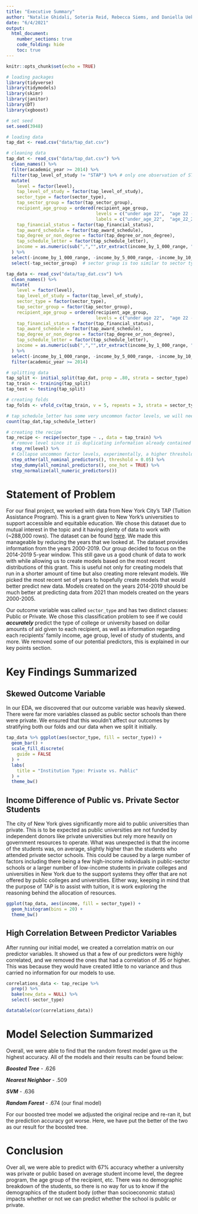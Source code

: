 ```yaml
---
title: "Executive Summary"
author: "Natalie Ghidali, Soteria Reid, Rebecca Siems, and Daniella Ueki"
date: "6/4/2021"
output: 
  html_document:
    number_sections: true
    code_folding: hide
    toc: true
---
```


```r
knitr::opts_chunk$set(echo = TRUE)
```

```r
# loading packages
library(tidyverse)
library(tidymodels)
library(skimr)
library(janitor)
library(DT)
library(xgboost)
```

```r
# set seed
set.seed(3948)

# loading data
tap_dat <- read.csv("data/tap_dat.csv")

# cleaning data
tap_dat <- read_csv("data/tap_dat.csv") %>% 
  clean_names() %>%
  filter(academic_year >= 2014) %>%
  filter(tap_level_of_study != "STAP") %>% # only one observation of STAP so remove it
  mutate(
    level = factor(level),
    tap_level_of_study = factor(tap_level_of_study),
    sector_type = factor(sector_type),
    tap_sector_group = factor(tap_sector_group),
    recipient_age_group = ordered(recipient_age_group, 
                                  levels = c("under age 22",  "age 22 - 25", "age 26 - 35",  "age 36 - 50",  "over age 50"),
                                  labels = c("under_age_22",  "age_22_25", "age_26_35",  "age_36_50",  "over_age_50")),
    tap_financial_status = factor(tap_financial_status),
    tap_award_schedule = factor(tap_award_schedule),
    tap_degree_or_non_degree = factor(tap_degree_or_non_degree),
    tap_schedule_letter = factor(tap_schedule_letter),
    income = as.numeric(sub(",","",str_extract(income_by_1_000_range, "\\d+,*\\d*")))
  ) %>%
  select(-income_by_1_000_range, -income_by_5_000_range, -income_by_10_000_range) %>%
  select(-tap_sector_group)  # sector group is too similar to sector type

tap_data <- read_csv("data/tap_dat.csv") %>% 
  clean_names() %>%
  mutate(
    level = factor(level),
    tap_level_of_study = factor(tap_level_of_study),
    sector_type = factor(sector_type),
    tap_sector_group = factor(tap_sector_group),
    recipient_age_group = ordered(recipient_age_group, 
                                  levels = c("under age 22",  "age 22 - 25", "age 26 - 35",  "age 36 - 50",  "over age 50")),
    tap_financial_status = factor(tap_financial_status),
    tap_award_schedule = factor(tap_award_schedule),
    tap_degree_or_non_degree = factor(tap_degree_or_non_degree),
    tap_schedule_letter = factor(tap_schedule_letter),
    income = as.numeric(sub(",","",str_extract(income_by_1_000_range, "\\d+,*\\d*")))
  ) %>%
  select(-income_by_1_000_range, -income_by_5_000_range, -income_by_10_000_range) %>% 
  filter(academic_year >= 2014)

# splitting data
tap_split <- initial_split(tap_dat, prop = .80, strata = sector_type)
tap_train <- training(tap_split)
tap_test <- testing(tap_split)

# creating folds
tap_folds <- vfold_cv(tap_train, v = 5, repeats = 3, strata = sector_type)

# tap_schedule_letter has some very uncommon factor levels, we will need to bin them in our recipe
count(tap_dat,tap_schedule_letter)

# creating the recipe
tap_recipe <- recipe(sector_type ~ ., data = tap_train) %>% 
  # remove level since it is duplicating information already contained in TAP level of study
  step_rm(level) %>%
  # Collapse uncommon factor levels, experimentally, a higher threshold works better, but this is extra necessary for tap_schedule_letter, where levels F and G have only 2 observations each
  step_other(all_nominal_predictors(), threshold = 0.05) %>%
  step_dummy(all_nominal_predictors(), one_hot = TRUE) %>% 
  step_normalize(all_numeric_predictors()) 
```

# Statement of Problem

For our final project, we worked with data from New York City's TAP (Tuition Assistance Program). This is a grant given to New York's universities to support accessible and equitable education. We chose this dataset due to mutual interest in the topic and it having plenty of data to work with (\~288,000 rows). The dataset can be found [here](https://data.ny.gov/Education/Tuition-Assistance-Program-TAP-Recipients-Dollars-/2t78-bs45). We made this manageable by reducing the years that we looked at. The dataset provides information from the years 2000-2019. Our group decided to focus on the 2014-2019 5-year window. This still gave us a good chunk of data to work with while allowing us to create models based on the most recent distributions of this grant. This is useful not only for creating models that run in a shorter amount of time but also creating more relevant models. We picked the most recent set of years to hopefully create models that would better predict new data. Models created on the years 2014-2019 should be much better at predicting data from 2021 than models created on the years 2000-2005.

Our outcome variable was called `sector_type` and has two distinct classes: Public or Private. We chose this classification problem to see if we could ***accurately*** predict the type of college or university based on dollar amounts of aid given to each recipient, as well as information regarding each recipients' family income, age group, level of study of students, and more. We removed some of our potential predictors, this is explained in our key points section.

# Key Findings Summarized

## Skewed Outcome Variable

In our EDA, we discovered that our outcome variable was heavily skewed. There were far more variables classed as public sector schools than there were private. We ensured that this wouldn't affect our outcomes by stratifying both our folds and our data when we split it initially.

```r
tap_data %>% ggplot(aes(sector_type, fill = sector_type)) +
  geom_bar() +
  scale_fill_discrete(
    guide = FALSE
  ) +
  labs(
    title = "Institution Type: Private vs. Public"
  ) +
  theme_bw()
```

## Income Difference of Public vs. Private Sector Students

The city of New York gives significantly more aid to public universities than private. This is to be expected as public universities are not funded by independent donors like private universities but rely more heavily on government resources to operate. What was unexpected is that the income of the students was, on average, slightly higher than the students who attended private sector schools. This could be caused by a large number of factors including there being a few high-income individuals in public-sector schools or a larger number of low-income students in private colleges and universities in New York due to the support systems they offer that are not offered by public colleges and universities. Either way, keeping in mind that the purpose of TAP is to assist with tuition, it is work exploring the reasoning behind the allocation of resources.

```r
ggplot(tap_data, aes(income, fill = sector_type)) +
  geom_histogram(bins = 20) +
  theme_bw()
```

## High Correlation Between Predictor Variables

After running our initial model, we created a correlation matrix on our predictor variables. It showed us that a few of our predictors were highly correlated, and we removed the ones that had a correlation of .95 or higher. This was because they would have created little to no variance and thus carried no information for our models to use.

```r
correlations_data <- tap_recipe %>% 
  prep() %>% 
  bake(new_data = NULL) %>%
  select(-sector_type)

datatable(cor(correlations_data))
```

# Model Selection Summarized

Overall, we were able to find that the random forest model gave us the highest accuracy. All of the models and their results can be found below:

***Boosted Tree*** - .626

***Nearest Neighbor*** - .509

***SVM*** - .636

***Random Forest*** - .674 (our final model)

For our boosted tree model we adjusted the original recipe and re-ran it, but the prediction accuracy got worse. Here, we have put the better of the two as our result for the boosted tree.

# Conclusion

Over all, we were able to predict with 67% accuracy whether a university was private or public based on average student income level, the degree program, the age group of the recipient, etc. There was no demographic breakdown of the students, so there is no way for us to know if the demographics of the student body (other than socioeconomic status) impacts whether or not we can predict whether the school is public or private.
